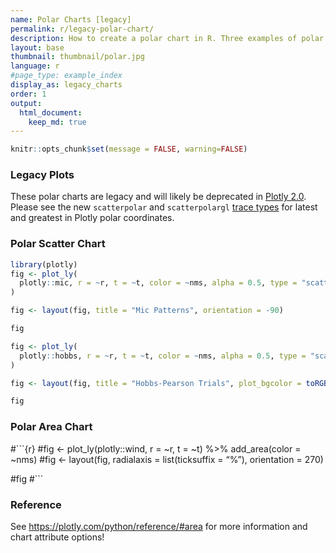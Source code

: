 ```yaml
---
name: Polar Charts [legacy]
permalink: r/legacy-polar-chart/
description: How to create a polar chart in R. Three examples of polar line, polar scatter, and polar area chart.
layout: base
thumbnail: thumbnail/polar.jpg
language: r
#page_type: example_index
display_as: legacy_charts
order: 1
output:
  html_document:
    keep_md: true
---
```


```r
knitr::opts_chunk$set(message = FALSE, warning=FALSE)
```

### Legacy Plots

These polar charts are legacy and will likely be deprecated in [Plotly 2.0](https://github.com/plotly/plotly.js/issues/420). Please see the new `scatterpolar` and `scatterpolargl` [trace types](https://plotly.com/r/polar-chart/) for latest and greatest in Plotly polar coordinates.

### Polar Scatter Chart

```r
library(plotly)
fig <- plot_ly(
  plotly::mic, r = ~r, t = ~t, color = ~nms, alpha = 0.5, type = "scatter"
)

fig <- layout(fig, title = "Mic Patterns", orientation = -90)

fig
```

```r
fig <- plot_ly(
  plotly::hobbs, r = ~r, t = ~t, color = ~nms, alpha = 0.5, type = "scatter"
)

fig <- layout(fig, title = "Hobbs-Pearson Trials", plot_bgcolor = toRGB("grey90"))

fig
```

### Polar Area Chart

#```{r}
#fig <- plot_ly(plotly::wind, r = ~r, t = ~t) %>% add_area(color = ~nms)
#fig <- layout(fig, radialaxis = list(ticksuffix = "%"), orientation = 270)

#fig
#```

### Reference
See [https://plotly.com/python/reference/#area](https://plotly.com/python/reference/#area) for more information and chart attribute options!
